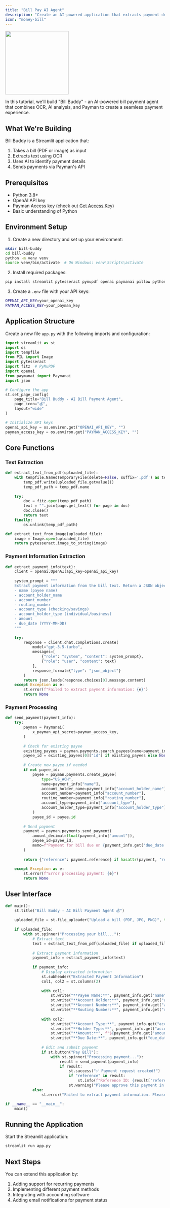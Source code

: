 ```yaml
---
title: "Bill Pay AI Agent"
description: "Create an AI-powered application that extracts payment details from bills and processes payments"
icon: "money-bill"
---
```


<Frame caption="Bill Buddy">
<img height="200" src="/images/bill-buddy.png" />
</Frame>

In this tutorial, we'll build "Bill Buddy" - an AI-powered bill payment agent that combines OCR, AI analysis, and Payman to create a seamless payment experience.

## What We're Building

Bill Buddy is a Streamlit application that:
1. Takes a bill (PDF or image) as input
2. Extracts text using OCR
3. Uses AI to identify payment details
4. Sends payments via Payman's API

## Prerequisites

- Python 3.8+
- OpenAI API key
- Payman Access key (check out [Get Access Key](/api-reference/get-access-key))
- Basic understanding of Python

## Environment Setup

1. Create a new directory and set up your environment:
```bash
mkdir bill-buddy
cd bill-buddy
python -m venv venv
source venv/bin/activate  # On Windows: venv\Scripts\activate
```

2. Install required packages:
```bash
pip install streamlit pytesseract pymupdf openai paymanai pillow python-dotenv
```

3. Create a `.env` file with your API keys:
```bash
OPENAI_API_KEY=your_openai_key
PAYMAN_ACCESS_KEY=your_payman_key
```

## Application Structure

Create a new file `app.py` with the following imports and configuration:

```python
import streamlit as st
import os
import tempfile
from PIL import Image
import pytesseract
import fitz  # PyMuPDF
import openai
from paymanai import Paymanai
import json

# Configure the app
st.set_page_config(
    page_title="Bill Buddy - AI Bill Payment Agent",
    page_icon="💰",
    layout="wide"
)

# Initialize API keys
openai_api_key = os.environ.get("OPENAI_API_KEY", "")
payman_access_key = os.environ.get("PAYMAN_ACCESS_KEY", "")
```

## Core Functions

### Text Extraction

```python
def extract_text_from_pdf(uploaded_file):
    with tempfile.NamedTemporaryFile(delete=False, suffix='.pdf') as temp_pdf:
        temp_pdf.write(uploaded_file.getvalue())
        temp_pdf_path = temp_pdf.name
    
    try:
        doc = fitz.open(temp_pdf_path)
        text = "".join(page.get_text() for page in doc)
        doc.close()
        return text
    finally:
        os.unlink(temp_pdf_path)

def extract_text_from_image(uploaded_file):
    image = Image.open(uploaded_file)
    return pytesseract.image_to_string(image)
```

### Payment Information Extraction

```python
def extract_payment_info(text):
    client = openai.OpenAI(api_key=openai_api_key)
    
    system_prompt = """
    Extract payment information from the bill text. Return a JSON object with:
    - name (payee name)
    - account_holder_name
    - account_number
    - routing_number
    - account_type (checking/savings)
    - account_holder_type (individual/business)
    - amount
    - due_date (YYYY-MM-DD)
    """
    
    try:
        response = client.chat.completions.create(
            model="gpt-3.5-turbo",
            messages=[
                {"role": "system", "content": system_prompt},
                {"role": "user", "content": text}
            ],
            response_format={"type": "json_object"}
        )
        return json.loads(response.choices[0].message.content)
    except Exception as e:
        st.error(f"Failed to extract payment information: {e}")
        return None
```

### Payment Processing

```python
def send_payment(payment_info):
    try:
        payman = Paymanai(
            x_payman_api_secret=payman_access_key,
        )
        
        # Check for existing payee
        existing_payees = payman.payments.search_payees(name=payment_info["name"])
        payee_id = existing_payees[0]["id"] if existing_payees else None
        
        # Create new payee if needed
        if not payee_id:
            payee = payman.payments.create_payee(
                type="US_ACH",
                name=payment_info["name"],
                account_holder_name=payment_info["account_holder_name"],
                account_number=payment_info["account_number"],
                routing_number=payment_info["routing_number"],
                account_type=payment_info["account_type"],
                account_holder_type=payment_info["account_holder_type"]
            )
            payee_id = payee.id
        
        # Send payment
        payment = payman.payments.send_payment(
            amount_decimal=float(payment_info["amount"]),
            payee_id=payee_id,
            memo=f"Payment for bill due on {payment_info.get('due_date', 'N/A')}"
        )
        
        return {"reference": payment.reference} if hasattr(payment, "reference") else {"status": "request_sent"}
            
    except Exception as e:
        st.error(f"Error processing payment: {e}")
        return None
```

## User Interface

```python
def main():
    st.title("Bill Buddy - AI Bill Payment Agent 💰")
    
    uploaded_file = st.file_uploader("Upload a bill (PDF, JPG, PNG)", type=["pdf", "jpg", "jpeg", "png"])
    
    if uploaded_file:
        with st.spinner("Processing your bill..."):
            # Extract text
            text = extract_text_from_pdf(uploaded_file) if uploaded_file.type == "application/pdf" else extract_text_from_image(uploaded_file)
            
            # Extract payment information
            payment_info = extract_payment_info(text)
            
            if payment_info:
                # Display extracted information
                st.subheader("Extracted Payment Information")
                col1, col2 = st.columns(2)
                
                with col1:
                    st.write("**Payee Name:**", payment_info.get("name", ""))
                    st.write("**Account Holder:**", payment_info.get("account_holder_name", ""))
                    st.write("**Account Number:**", payment_info.get("account_number", ""))
                    st.write("**Routing Number:**", payment_info.get("routing_number", ""))
                
                with col2:
                    st.write("**Account Type:**", payment_info.get("account_type", "checking"))
                    st.write("**Holder Type:**", payment_info.get("account_holder_type", "individual"))
                    st.write("**Amount:**", f"${payment_info.get('amount', 0.0):.2f}")
                    st.write("**Due Date:**", payment_info.get("due_date", ""))
                
                # Edit and submit payment
                if st.button("Pay Bill"):
                    with st.spinner("Processing payment..."):
                        result = send_payment(payment_info)
                        if result:
                            st.success("✅ Payment request created!")
                            if "reference" in result:
                                st.info(f"Reference ID: {result['reference']}")
                            st.warning("Please approve this payment in your [Payman Dashboard](https://app.paymanai.com)")
            else:
                st.error("Failed to extract payment information. Please try again with a clearer image or PDF.")

if __name__ == "__main__":
    main()
```

## Running the Application

Start the Streamlit application:
```bash
streamlit run app.py
```

## Next Steps

You can extend this application by:
1. Adding support for recurring payments
2. Implementing different payment methods
3. Integrating with accounting software
4. Adding email notifications for payment status
